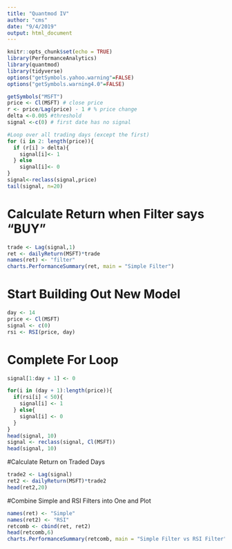 ```yaml
---
title: "Quantmod IV"
author: "cms"
date: "9/4/2019"
output: html_document
---
```


```r
knitr::opts_chunk$set(echo = TRUE)
library(PerformanceAnalytics)
library(quantmod)
library(tidyverse)
options("getSymbols.yahoo.warning"=FALSE)
options("getSymbols.warning4.0"=FALSE)
```


```r

getSymbols("MSFT")
price <- Cl(MSFT) # close price
r <- price/Lag(price) - 1 # % price change
delta <-0.005 #threshold
signal <-c(0) # first date has no signal

#Loop over all trading days (except the first)
for (i in 2: length(price)){
  if (r[i] > delta){
    signal[i]<- 1
  } else
    signal[i]<- 0
}
signal<-reclass(signal,price)
tail(signal, n=20)

```

# Calculate Return when Filter says "BUY"

```r
trade <- Lag(signal,1)
ret <- dailyReturn(MSFT)*trade
names(ret) <- "filter"
charts.PerformanceSummary(ret, main = "Simple Filter")
```


#  Start Building Out New Model
```r
day <- 14
price <- Cl(MSFT)
signal <- c(0)
rsi <- RSI(price, day)


```


# Complete For Loop
```r
signal[1:day + 1] <- 0

for(i in (day + 1):length(price)){
  if(rsi[i] < 50){
    signal[i] <- 1
  } else{
    signal[i] <- 0
  }
}
head(signal, 10)
signal <- reclass(signal, Cl(MSFT))
head(signal, 10)
```

#Calculate Return on Traded Days


```r
trade2 <- Lag(signal)
ret2 <- dailyReturn(MSFT)*trade2
head(ret2,20)

```

#Combine Simple and RSI Filters into One and Plot

```r
names(ret) <- "Simple"
names(ret2) <- "RSI"
retcomb <- cbind(ret, ret2)
head(retcomb,6)
charts.PerformanceSummary(retcomb, main = "Simple Filter vs RSI Filter")
```






































```r

```

